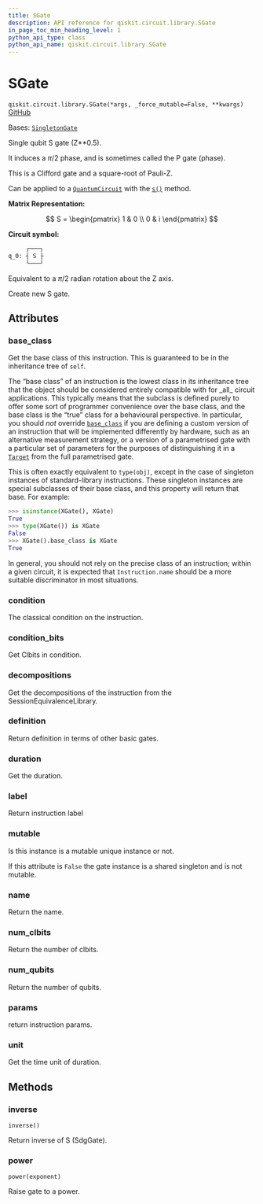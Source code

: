 ```yaml
---
title: SGate
description: API reference for qiskit.circuit.library.SGate
in_page_toc_min_heading_level: 1
python_api_type: class
python_api_name: qiskit.circuit.library.SGate
---
```


# SGate

<span id="qiskit.circuit.library.SGate" />

`qiskit.circuit.library.SGate(*args, _force_mutable=False, **kwargs)` [GitHub](https://github.com/qiskit/qiskit/tree/stable/0.45/qiskit/circuit/library/standard_gates/s.py "view source code")

Bases: [`SingletonGate`](circuit_singleton#qiskit.circuit.singleton.SingletonGate "qiskit.circuit.singleton.SingletonGate")

Single qubit S gate (Z\*\*0.5).

It induces a $\pi/2$ phase, and is sometimes called the P gate (phase).

This is a Clifford gate and a square-root of Pauli-Z.

Can be applied to a [`QuantumCircuit`](qiskit.circuit.QuantumCircuit "qiskit.circuit.QuantumCircuit") with the [`s()`](qiskit.circuit.QuantumCircuit#s "qiskit.circuit.QuantumCircuit.s") method.

**Matrix Representation:**

$$
S = \begin{pmatrix}
        1 & 0 \\
        0 & i
    \end{pmatrix}
$$

**Circuit symbol:**

```python
     ┌───┐
q_0: ┤ S ├
     └───┘
```

Equivalent to a $\pi/2$ radian rotation about the Z axis.

Create new S gate.

## Attributes

<span id="qiskit.circuit.library.SGate.base_class" />

### base\_class

Get the base class of this instruction. This is guaranteed to be in the inheritance tree of `self`.

The “base class” of an instruction is the lowest class in its inheritance tree that the object should be considered entirely compatible with for \_all\_ circuit applications. This typically means that the subclass is defined purely to offer some sort of programmer convenience over the base class, and the base class is the “true” class for a behavioural perspective. In particular, you should *not* override [`base_class`](#qiskit.circuit.library.SGate.base_class "qiskit.circuit.library.SGate.base_class") if you are defining a custom version of an instruction that will be implemented differently by hardware, such as an alternative measurement strategy, or a version of a parametrised gate with a particular set of parameters for the purposes of distinguishing it in a [`Target`](qiskit.transpiler.Target "qiskit.transpiler.Target") from the full parametrised gate.

This is often exactly equivalent to `type(obj)`, except in the case of singleton instances of standard-library instructions. These singleton instances are special subclasses of their base class, and this property will return that base. For example:

```python
>>> isinstance(XGate(), XGate)
True
>>> type(XGate()) is XGate
False
>>> XGate().base_class is XGate
True
```

In general, you should not rely on the precise class of an instruction; within a given circuit, it is expected that `Instruction.name` should be a more suitable discriminator in most situations.

<span id="qiskit.circuit.library.SGate.condition" />

### condition

The classical condition on the instruction.

<span id="qiskit.circuit.library.SGate.condition_bits" />

### condition\_bits

Get Clbits in condition.

<span id="qiskit.circuit.library.SGate.decompositions" />

### decompositions

Get the decompositions of the instruction from the SessionEquivalenceLibrary.

<span id="qiskit.circuit.library.SGate.definition" />

### definition

Return definition in terms of other basic gates.

<span id="qiskit.circuit.library.SGate.duration" />

### duration

Get the duration.

<span id="qiskit.circuit.library.SGate.label" />

### label

Return instruction label

<span id="qiskit.circuit.library.SGate.mutable" />

### mutable

Is this instance is a mutable unique instance or not.

If this attribute is `False` the gate instance is a shared singleton and is not mutable.

<span id="qiskit.circuit.library.SGate.name" />

### name

Return the name.

<span id="qiskit.circuit.library.SGate.num_clbits" />

### num\_clbits

Return the number of clbits.

<span id="qiskit.circuit.library.SGate.num_qubits" />

### num\_qubits

Return the number of qubits.

<span id="qiskit.circuit.library.SGate.params" />

### params

return instruction params.

<span id="qiskit.circuit.library.SGate.unit" />

### unit

Get the time unit of duration.

## Methods

### inverse

<span id="qiskit.circuit.library.SGate.inverse" />

`inverse()`

Return inverse of S (SdgGate).

### power

<span id="qiskit.circuit.library.SGate.power" />

`power(exponent)`

Raise gate to a power.

